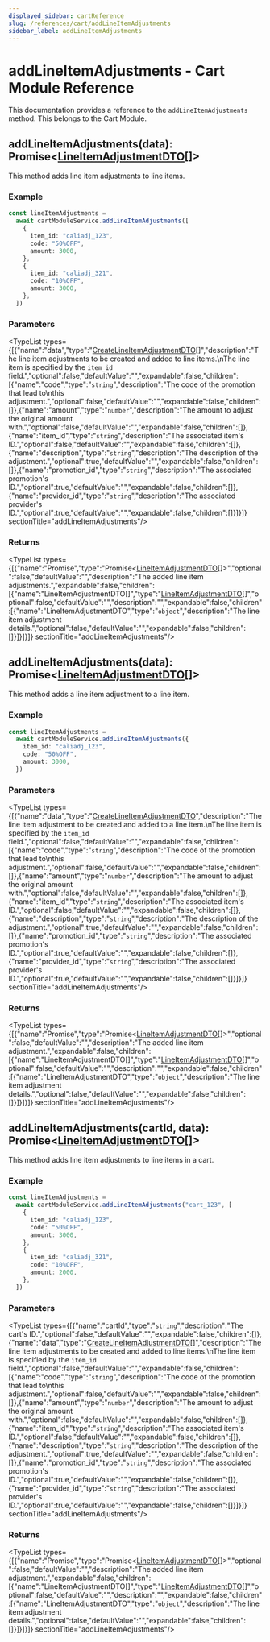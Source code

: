```yaml
---
displayed_sidebar: cartReference
slug: /references/cart/addLineItemAdjustments
sidebar_label: addLineItemAdjustments
---
```



# addLineItemAdjustments - Cart Module Reference

This documentation provides a reference to the `addLineItemAdjustments` method. This belongs to the Cart Module.

## addLineItemAdjustments(data): Promise&#60;[LineItemAdjustmentDTO](../../interfaces/cart.LineItemAdjustmentDTO.mdx)[]&#62;

This method adds line item adjustments to line items.

### Example

```ts
const lineItemAdjustments =
  await cartModuleService.addLineItemAdjustments([
    {
      item_id: "caliadj_123",
      code: "50%OFF",
      amount: 3000,
    },
    {
      item_id: "caliadj_321",
      code: "10%OFF",
      amount: 3000,
    },
  ])
```

### Parameters

<TypeList types={[{"name":"data","type":"[CreateLineItemAdjustmentDTO](../../interfaces/cart.CreateLineItemAdjustmentDTO.mdx)[]","description":"The line item adjustments to be created and added to line items.\nThe line item is specified by the `item_id` field.","optional":false,"defaultValue":"","expandable":false,"children":[{"name":"code","type":"`string`","description":"The code of the promotion that lead to\nthis adjustment.","optional":false,"defaultValue":"","expandable":false,"children":[]},{"name":"amount","type":"`number`","description":"The amount to adjust the original amount with.","optional":false,"defaultValue":"","expandable":false,"children":[]},{"name":"item_id","type":"`string`","description":"The associated item's ID.","optional":false,"defaultValue":"","expandable":false,"children":[]},{"name":"description","type":"`string`","description":"The description of the adjustment.","optional":true,"defaultValue":"","expandable":false,"children":[]},{"name":"promotion_id","type":"`string`","description":"The associated promotion's ID.","optional":true,"defaultValue":"","expandable":false,"children":[]},{"name":"provider_id","type":"`string`","description":"The associated provider's ID.","optional":true,"defaultValue":"","expandable":false,"children":[]}]}]}  sectionTitle="addLineItemAdjustments"/>

### Returns

<TypeList types={[{"name":"Promise","type":"Promise&#60;[LineItemAdjustmentDTO](../../interfaces/cart.LineItemAdjustmentDTO.mdx)[]&#62;","optional":false,"defaultValue":"","description":"The added line item adjustments.","expandable":false,"children":[{"name":"LineItemAdjustmentDTO[]","type":"[LineItemAdjustmentDTO](../../interfaces/cart.LineItemAdjustmentDTO.mdx)[]","optional":false,"defaultValue":"","description":"","expandable":false,"children":[{"name":"LineItemAdjustmentDTO","type":"`object`","description":"The line item adjustment details.","optional":false,"defaultValue":"","expandable":false,"children":[]}]}]}]}  sectionTitle="addLineItemAdjustments"/>

## addLineItemAdjustments(data): Promise&#60;[LineItemAdjustmentDTO](../../interfaces/cart.LineItemAdjustmentDTO.mdx)[]&#62;

This method adds a line item adjustment to a line item.

### Example

```ts
const lineItemAdjustments =
  await cartModuleService.addLineItemAdjustments({
    item_id: "caliadj_123",
    code: "50%OFF",
    amount: 3000,
  })
```

### Parameters

<TypeList types={[{"name":"data","type":"[CreateLineItemAdjustmentDTO](../../interfaces/cart.CreateLineItemAdjustmentDTO.mdx)","description":"The line item adjustment to be created and added to a line item.\nThe line item is specified by the `item_id` field.","optional":false,"defaultValue":"","expandable":false,"children":[{"name":"code","type":"`string`","description":"The code of the promotion that lead to\nthis adjustment.","optional":false,"defaultValue":"","expandable":false,"children":[]},{"name":"amount","type":"`number`","description":"The amount to adjust the original amount with.","optional":false,"defaultValue":"","expandable":false,"children":[]},{"name":"item_id","type":"`string`","description":"The associated item's ID.","optional":false,"defaultValue":"","expandable":false,"children":[]},{"name":"description","type":"`string`","description":"The description of the adjustment.","optional":true,"defaultValue":"","expandable":false,"children":[]},{"name":"promotion_id","type":"`string`","description":"The associated promotion's ID.","optional":true,"defaultValue":"","expandable":false,"children":[]},{"name":"provider_id","type":"`string`","description":"The associated provider's ID.","optional":true,"defaultValue":"","expandable":false,"children":[]}]}]}  sectionTitle="addLineItemAdjustments"/>

### Returns

<TypeList types={[{"name":"Promise","type":"Promise&#60;[LineItemAdjustmentDTO](../../interfaces/cart.LineItemAdjustmentDTO.mdx)[]&#62;","optional":false,"defaultValue":"","description":"The added line item adjustment.","expandable":false,"children":[{"name":"LineItemAdjustmentDTO[]","type":"[LineItemAdjustmentDTO](../../interfaces/cart.LineItemAdjustmentDTO.mdx)[]","optional":false,"defaultValue":"","description":"","expandable":false,"children":[{"name":"LineItemAdjustmentDTO","type":"`object`","description":"The line item adjustment details.","optional":false,"defaultValue":"","expandable":false,"children":[]}]}]}]}  sectionTitle="addLineItemAdjustments"/>

## addLineItemAdjustments(cartId, data): Promise&#60;[LineItemAdjustmentDTO](../../interfaces/cart.LineItemAdjustmentDTO.mdx)[]&#62;

This method adds line item adjustments to line items in a cart.

### Example

```ts
const lineItemAdjustments =
  await cartModuleService.addLineItemAdjustments("cart_123", [
    {
      item_id: "caliadj_123",
      code: "50%OFF",
      amount: 3000,
    },
    {
      item_id: "caliadj_321",
      code: "10%OFF",
      amount: 2000,
    },
  ])
```

### Parameters

<TypeList types={[{"name":"cartId","type":"`string`","description":"The cart's ID.","optional":false,"defaultValue":"","expandable":false,"children":[]},{"name":"data","type":"[CreateLineItemAdjustmentDTO](../../interfaces/cart.CreateLineItemAdjustmentDTO.mdx)[]","description":"The line item adjustments to be created and added to line items.\nThe line item is specified by the `item_id` field.","optional":false,"defaultValue":"","expandable":false,"children":[{"name":"code","type":"`string`","description":"The code of the promotion that lead to\nthis adjustment.","optional":false,"defaultValue":"","expandable":false,"children":[]},{"name":"amount","type":"`number`","description":"The amount to adjust the original amount with.","optional":false,"defaultValue":"","expandable":false,"children":[]},{"name":"item_id","type":"`string`","description":"The associated item's ID.","optional":false,"defaultValue":"","expandable":false,"children":[]},{"name":"description","type":"`string`","description":"The description of the adjustment.","optional":true,"defaultValue":"","expandable":false,"children":[]},{"name":"promotion_id","type":"`string`","description":"The associated promotion's ID.","optional":true,"defaultValue":"","expandable":false,"children":[]},{"name":"provider_id","type":"`string`","description":"The associated provider's ID.","optional":true,"defaultValue":"","expandable":false,"children":[]}]}]}  sectionTitle="addLineItemAdjustments"/>

### Returns

<TypeList types={[{"name":"Promise","type":"Promise&#60;[LineItemAdjustmentDTO](../../interfaces/cart.LineItemAdjustmentDTO.mdx)[]&#62;","optional":false,"defaultValue":"","description":"The added line item adjustment.","expandable":false,"children":[{"name":"LineItemAdjustmentDTO[]","type":"[LineItemAdjustmentDTO](../../interfaces/cart.LineItemAdjustmentDTO.mdx)[]","optional":false,"defaultValue":"","description":"","expandable":false,"children":[{"name":"LineItemAdjustmentDTO","type":"`object`","description":"The line item adjustment details.","optional":false,"defaultValue":"","expandable":false,"children":[]}]}]}]}  sectionTitle="addLineItemAdjustments"/>
